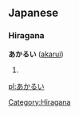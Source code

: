 ==Japanese==                             
===Hiragana===
'''あかるい''' ([[akarui]])
#{{japdef|明るい|[[bright]]}}

[[Category:Hiragana]]

[[pl:あかるい]]
